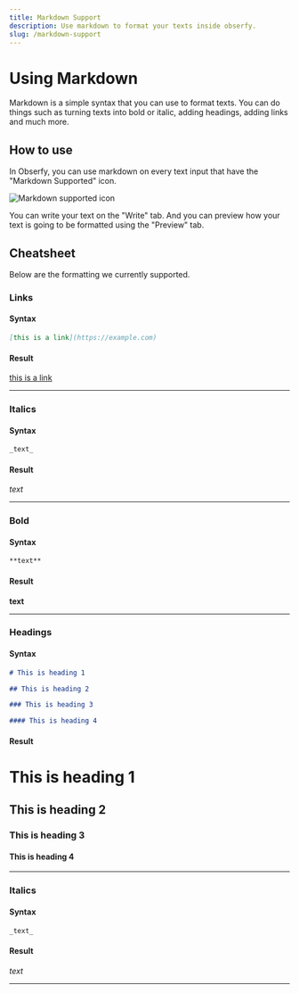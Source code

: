 ```yaml
---
title: Markdown Support
description: Use markdown to format your texts inside obserfy.
slug: /markdown-support
---
```


# Using Markdown

Markdown is a simple syntax that you can use to format texts. You can do things such as turning texts into bold or
italic, adding headings, adding links and much more.

## How to use

In Obserfy, you can use markdown on every text input that have the "Markdown Supported" icon.

![Markdown supported icon](../../images/markdown-illustration.png)

You can write your text on the "Write" tab. And you can preview how your text is going to be formatted using the "Preview"
tab.

## Cheatsheet

Below are the formatting we currently supported.

### Links

#### Syntax

```markdown
[this is a link](https://example.com)
```

#### Result

[this is a link](https://example.com)

---

### Italics

#### Syntax

```markdown
_text_
```

#### Result

_text_

---

### Bold

#### Syntax

```markdown
**text**
```

#### Result

**text**

---

### Headings

#### Syntax

```markdown
# This is heading 1

## This is heading 2

### This is heading 3

#### This is heading 4
```

#### Result

<h1 className={"my-0"}>This is heading 1</h1>
<h2 className={"my-0"}>This is heading 2</h2>
<h3 className={"my-0"}>This is heading 3</h3>
<h4 className={"mb-8"}>This is heading 4</h4>

---

### Italics

#### Syntax

```markdown
_text_
```

#### Result

_text_

---
